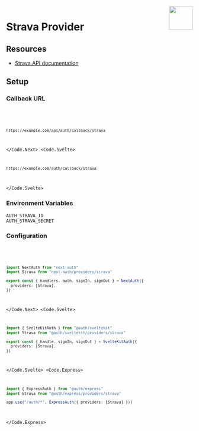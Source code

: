 
<img align="right" src="/img/providers/strava.svg" height="64" width="64" />

# Strava Provider

## Resources

- [Strava API documentation](http://developers.strava.com/docs/reference/)

## Setup

### Callback URL

<Code>
  <Code.Next>

```bash
https://example.com/api/auth/callback/strava
```

  </Code.Next>
  <Code.Svelte>

```bash
https://example.com/auth/callback/strava
```

  </Code.Svelte>
</Code>

### Environment Variables

```
AUTH_STRAVA_ID
AUTH_STRAVA_SECRET
```

### Configuration

<Code>
  <Code.Next>

```ts filename="/auth.ts"
import NextAuth from "next-auth"
import Strava from "next-auth/providers/strava"

export const { handlers, auth, signIn, signOut } = NextAuth({
  providers: [Strava],
})
```

  </Code.Next>
  <Code.Svelte>

```ts filename="/src/auth.ts"
import { SvelteKitAuth } from "@auth/sveltekit"
import Strava from "@auth/sveltekit/providers/strava"

export const { handle, signIn, signOut } = SvelteKitAuth({
  providers: [Strava],
})
```

  </Code.Svelte>
  <Code.Express>

```ts filename="/src/app.ts"
import { ExpressAuth } from "@auth/express"
import Strava from "@auth/express/providers/strava"

app.use("/auth/*", ExpressAuth({ providers: [Strava] }))
```

  </Code.Express>
</Code>
